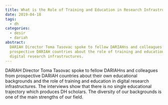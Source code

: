 ```yaml
---
title: What is the Role of Training and Education in Research Infrastructures?
date: 2019-04-18
tags:
  - dh
categories:
  - desir
  - dariah
abstract:
  DARIAH Director Toma Tasovac spoke to fellow DARIAHns and colleagues from
  prospective DARIAH countries about the role of training and education in
  digital research infrastructures.
---
```


DARIAH Director Toma Tasovac spoke to fellow DARIAHns and colleagues from
prospective DARIAH countries about their own educational backgrounds and the
role of training and education in digital research infrastructures. The
interviews show that there is no single educational trajectory which produces DH
scholars. The diversity of our backgrounds is one of the main strengths of our
field.

<Grid columns="2">

  <Youtube id="OqYJNUmhJzw" caption="Laurent Romary (Former DARIAH Director)" />
  <Youtube id="iwz0uhEhtg4" caption="Jennifer Edmond (DARIAH Director)" />
  <Youtube id="soL0itkLYpk" caption="Frank Fischer (DARIAH Director)" />
  <Youtube id="GIw3VHJwu5Y" caption="Agiatis Bernardou (Head of DARIAH VCC2)" />
  <Youtube id="ksxIewK316E" caption="Sinai Rusinek (Israel)" />
  <Youtube id="RnGyt4uymv8" caption="Maija Paavolainen (Finland)" />
  <Youtube id="mI1yfjAkwrM" caption="Claire Clivaz (Switzerland)" />
  <Youtube id="UPGetssiNL0" caption="Martin Lhoták (Czech Republic)" />
  <Youtube id="1cv-Tx7fOO0" caption="Salvador Ros (Spain)" />

</Grid>
